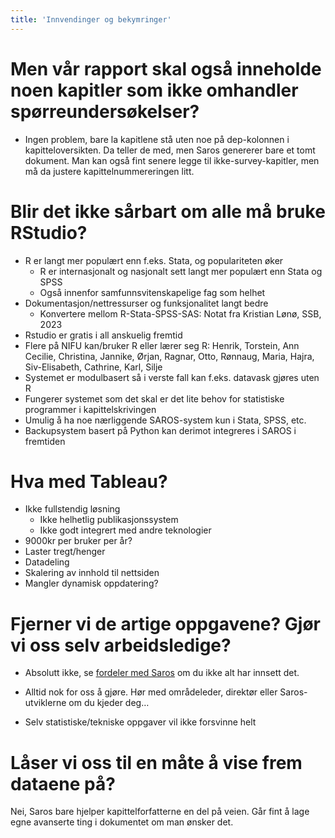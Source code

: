 ```yaml
---
title: 'Innvendinger og bekymringer'
---
```


# Men vår rapport skal også inneholde noen kapitler som ikke omhandler spørreundersøkelser?

-   Ingen problem, bare la kapitlene stå uten noe på dep-kolonnen i kapitteloversikten. Da teller de med, men Saros genererer bare et tomt dokument. Man kan også fint senere legge til ikke-survey-kapitler, men må da justere kapittelnummereringen litt.

# Blir det ikke sårbart om alle må bruke RStudio?

-   R er langt mer populært enn f.eks. Stata, og populariteten øker
    -   R er internasjonalt og nasjonalt sett langt mer populært enn Stata og SPSS
    -   Også innenfor samfunnsvitenskapelige fag som helhet
-   Dokumentasjon/nettressurser og funksjonalitet langt bedre
    -   Konvertere mellom R-Stata-SPSS-SAS: Notat fra Kristian Lønø, SSB, 2023
-   Rstudio er gratis i all anskuelig fremtid
-   Flere på NIFU kan/bruker R eller lærer seg R: Henrik, Torstein, Ann Cecilie, Christina, Jannike, Ørjan, Ragnar, Otto, Rønnaug, Maria, Hajra, Siv-Elisabeth, Cathrine, Karl, Silje
-   Systemet er modulbasert så i verste fall kan f.eks. datavask gjøres uten R
-   Fungerer systemet som det skal er det lite behov for statistiske programmer i kapittelskrivingen
-   Umulig å ha noe nærliggende SAROS-system kun i Stata, SPSS, etc.
-   Backupsystem basert på Python kan derimot integreres i SAROS i fremtiden

# Hva med Tableau?

-   Ikke fullstendig løsning
    -   Ikke helhetlig publikasjonssystem
    -   Ikke godt integrert med andre teknologier
-   9000kr per bruker per år?
-   Laster tregt/henger
-   Datadeling
-   Skalering av innhold til nettsiden
-   Mangler dynamisk oppdatering?

# Fjerner vi de artige oppgavene? Gjør vi oss selv arbeidsledige?

-   Absolutt ikke, se [fordeler med Saros](Artikler/Om_Saros_systemet/02_Suksesskriterier.qmd) om du ikke alt har innsett det.

-   Alltid nok for oss å gjøre. Hør med områdeleder, direktør eller Saros-utviklerne om du kjeder deg...

-   Selv statistiske/tekniske oppgaver vil ikke forsvinne helt

# Låser vi oss til en måte å vise frem dataene på?

Nei, Saros bare hjelper kapittelforfatterne en del på veien. Går fint å lage egne avanserte ting i dokumentet om man ønsker det.
